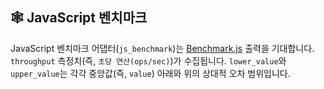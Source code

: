 
## 🕸 JavaScript 벤치마크

JavaScript 벤치마크 어댑터(`js_benchmark`)는 [Benchmark.js](https://github.com/bestiejs/benchmark.js) 출력을 기대합니다.
`throughput` 측정치(즉, `초당 연산(ops/sec)`)가 수집됩니다.
`lower_value`와 `upper_value`는 각각 중앙값(즉, `value`) 아래와 위의 상대적 오차 범위입니다.

<NodeJsBenchmark />